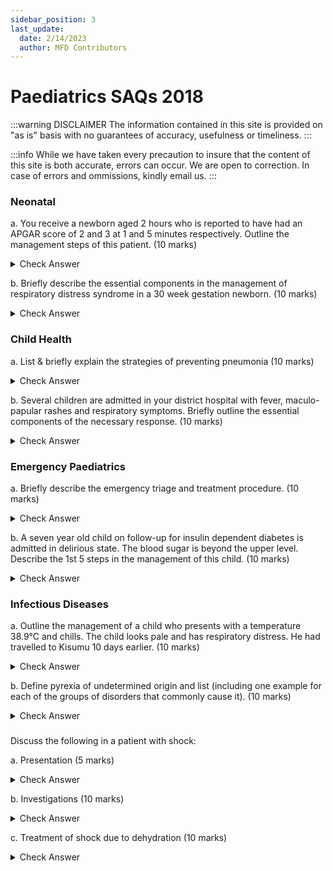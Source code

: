 ```yaml
---
sidebar_position: 3
last_update:
  date: 2/14/2023
  author: MFD Contributors
---
```


# Paediatrics SAQs 2018

:::warning DISCLAIMER
The information contained in this site is provided on "as is" basis with no guarantees of accuracy, usefulness or timeliness.
:::

:::info
While we have taken every precaution to insure that the content of this site is both accurate, errors can occur. We are open to correction. In case of errors and ommissions, kindly email us.
:::

### Neonatal

a. You receive a newborn aged 2 hours who is reported to have had an APGAR score of 2 and 3 at 1 and 5 minutes respectively. Outline the management steps of this patient. (10 marks)

<details>
  <summary>Check Answer</summary>
  APGAR less than 7 requires immediate action.
  <ul>
    <li>Prepare: equipment, room temp, prewarm radiant warmer</li>
    <li>Safety of self & patient</li>
    <li>Stimulate: dry & stimulate the baby with warm towel</li>
    <li>
      Is the baby term? Observe for crying, breathing(not laboured),
      good muscle tone?
    </li>
    <li>
      No to any one, immediate cord cutting, explain to the mother &
      transfer to radiant warmer
    </li>
    <li>
      Check if airway is clear. If secretions are visible, suction to
      clear.
    </li>
    <li>Position: put head to sniffing position</li>
    <li>
      Breathing: Look for chest rise, listen for breath sounds, feel
      for warm air for 5-10 seconds.
    </li>
    <li>
      Is baby breathing? If poor, gasping or no breathing: SHOUT FOR
      HELP! Start ventilation with ROOM AIR ensuring the chest rises
      at 40-60 breaths/min. After 1 min, check heart rate for 5-10
      secs at the umblicus{' '}
    </li>
    <li>
      Is heart rate greater than 60 bpm? If yes, continue ventilation
      for 1 min at 40-60 breaths/min
    </li>
    <li>
      If heart rate is less than 60 bpm, Connect 100% oxygen. Give 1
      EFFECTIVE breath for every 3 chest compressions for 1 min
    </li>
    <li>
      Reassess after ABC after 1 min. (Breathing & Circulation at the
      same time for 5-10secs).{' '}
    </li>
    <li>
      Repeat the cycle till regular breathing (RR greater than 30 bpm)
      + HR greater than 100 bpm where you initiate post-resuscitation
      care:
    </li>
    <ul>
      <li>Give oxygen via NRM & titrate against SpO2 (90-95)%</li>
      <li>IVF/EBM</li>
      <li>Blood sugars 2 after birth</li>
      <li>Keep warm & maintain at 36.5-37.5oC</li>
      <li>Essential newborn care: Vitamin K, TEO, cord care</li>
      <li>Treat infection if indicated</li>
      <li>Family centred care</li>
      <li>Ensure HIV risk is known</li>
    </ul>
  </ul>
</details>

b. Briefly describe the essential components in the management of respiratory distress syndrome in a 30 week gestation newborn. (10 marks)

<details>
  <summary>Check Answer</summary>
  <ul>
    <li>Supportive</li>
    <ul>
      <li>
        Keep warm & maintain neutral thermal environment. Reduces
        oxygen consumption
      </li>
      <li>Airway patency should be ensured for adequate flow</li>
      <li>Breathing: Provide CPAP or use Surfactant</li>
      <li>
        Circulation: Early initiation of feeds & maintence fluids
      </li>
      <li>
        Close monitoring of vitals & blood sugar. Hypotension is
        common in early RDS
      </li>
      <li>Drugs: Antibiotics, Caffeine </li>
    </ul>
    <li>Definitive management</li>
    <ul>
      <li>
        Prophylactic CPAP: 28-30 weeks or 1-1.3kgs. Initiated as soon
        as possible. For the newly born with good cardiac activity and
        breathing spontaneously, not in respiratory distress. Intended
        to avoid ventilation.
      </li>
      <li>
        Rescue CPAP: Above 30 weeks or greater than 1.3kgs. Initiated
        after trial of oxygen therapy. Neonate with increased work of
        breathing and SpO2 less than 90% on nasal prongs at 1L/min
      </li>
    </ul>
  </ul>
  Antenatal Corticosteroids promote fetal lung maturity and should be
  administered 1-7 days before birth or at 24-24 weeks gestation. Use
  of bethamethasone 12mg IM every 24 hrs twice or dexamethasone 6mg IM
  12 hours apart 4 doses. None is superior over the other.
</details>

### Child Health

a. List & briefly explain the strategies of preventing pneumonia (10 marks)

<details>
  <summary>Check Answer</summary>
<p>
Primary Prevention — intervening before health effects occur, through measures such as vaccinations, altering risky behaviours (poor eating habits, tobacco use), and banning substances known to be associated with a disease or health condition.
<ul>
  <li>vaccination, including use of vaccines against infection by Streptococcus pneumoniae and Haemophilus influenzae type b</li>
  <li>exclusive breastfeeding for the first six months of life </li>
  <li>improvement of nutrition and prevention of low birth weight</li>
  <li>control of indoor air pollution and provision of a healthy environment e.g. Cleaning of mould</li>
  <li>Improve ventilation in the house – opening windows and doors</li> 
</ul>
</p>
<p>
Secondary Prevention—screening to identify diseases in the earliest stages, before the onset of signs and symptoms, through measures such as mammography and regular blood pressure testing.
<ul>
  <li>Prevention and management of HIV infection.</li>
  <li>Provision of modified diet such as thickened liquids to people at risk of aspiration</li>
  <li>Tx of non-severe pneumonia - antibiotic tx</li>
</ul>
</p>
<p>
Tertiary Prevention—managing disease post diagnosis to slow or stop disease progression through measures such as chemotherapy, rehabilitation, and screening for complications.
<ul>
  <li>case management of pneumonia in the community, health centres and hospitals</li>
  <li>Tx of severe- O2 therapy; Mechanical ventilation</li>
  <li>Rehabilitation- Coz lungs are damaged teach patients to breath small volumes of air</li>
</ul>
</p>

</details>

b. Several children are admitted in your district hospital with fever, maculo-papular rashes and respiratory symptoms. Briefly outline the essential components of the necessary response. (10 marks)

<details>
  <summary>Check Answer</summary>
  <p>Measles outbreak.</p>
  <p>
    a. Laboratory confirmation of the outbreak. Whenever possible, all
    suspected measles outbreaks should be confirmed by the laboratory
    to be due to measles virus infection. Laboratory confirmation
    involves the presence of measles-specific IgM antibodies
  </p>
  <p>
    b. Ensuring adequate clinical management of cases. Administration
    of vitamin A to children with measles has been shown to decrease
    both the severity of disease and the case-fatality rate, and WHO
    recommends that vitamin A be administered to all children with
    acute measles. One dose (50 000 IU for infants aged less than six
    months, 100 000 IU for infants aged 6–11 months, and 200 000 IU
    for children age more than 12 months) should be administered on
    the day of measles diagnosis, and one dose should be administered
    the following day. Supportive treatment should be provided for all
    cases, including additional fluids (such as oral rehydration
    solution) and antipyretics. Antibiotics should be used for cases
    complicated by otitis media or pneumonia, and nutritional therapy
    is indicated for children with malnutrition. Many children require
    four to eight weeks to fully recover their pre-measles nutritional
    status.
  </p>
  <p>
    c. Intensifying surveillance and notification of suspected cases.
    At the health-facility level, measles surveillance should be
    intensified to actively seek additional cases. In this case, the
    following steps should be taken: 1. Investigate and collect data
    from each suspected case. Data collected should at minimum include
    (name, address, age, sex, date of rash onset, vaccination status,
    date of last vaccination and, if applicable, date of specimen
    collection). 2. Institute weekly reporting, regardless of
    frequency of reporting prior to the outbreak. 3. If possible,
    conduct regular calls or visits to schools, hospital emergency
    rooms and other health facilities, plus selected paediatricians
    for case finding, especially in urban areas. Health authorities
    and health facilities at all levels and in nearby jurisdictions
    should be notified of the outbreak and updated as frequently as
    possible. This will allow them to be on the look-out for increases
    in the number of suspected measles cases and to begin appropriate
    preventive actions in their areas
  </p>
  <p>
    d. Assessing the risk of a large outbreak with high morbidity and
    mortality. Evaluate the susceptibility of the population and
    potential for spread both in the affected and neighbouring areas.
  </p>
  <p>
    e. Investigating a confirmed measles outbreak. 1. Collection of
    data. Data collection should be limited to obtaining basic
    information from each case (name, address, age, sex, immunization
    status, date of last vaccination, symptoms, date of rash onset,
    date of specimen collection, outcome), which should then be added
    to the line-listing. Any additional information on the population
    where the outbreak occurs that may shed light on the presence of
    risk factors for measles infection should, if possible, be
    obtained (e.g. available information on the HIV prevalence or
    nutritional status of the population). The data should be analysed
    rapidly to determine the extent and severity of the outbreak,
    vaccine effectiveness, potential risk factors for measles
    infection, and possible causes of the outbreak (e.g. vaccine
    failure or failure to vaccinate). 2. Describe the outbreak. 3.
    Analyse data using parameters such as attack rate, case fatality
    ratio. 4. Interpret Data
  </p>
  <p>
    f. Implementing control and preventive measures (including
    vaccination activities). 1. Managing cases and contacts to limit
    spread. Limiting contact to only immediate family members who have
    been vaccinated or have prior history of measles. In particular,
    avoid contact with infants or young unimmunized children in the
    household. 2. Conducting appropriate vaccination activities
  </p>
  <p>
    g. Ensuring effective community involvement and public awareness.
  </p>
  <p></p>
</details>

### Emergency Paediatrics

a. Briefly describe the emergency triage and treatment procedure. (10 marks)

<details>
  <summary>Check Answer</summary>

</details>

b. A seven year old child on follow-up for insulin dependent diabetes is admitted in delirious state. The blood sugar is beyond the upper level. Describe the 1st 5 steps in the management of this child. (10 marks)

<details>
  <summary>Check Answer</summary>

</details>

### Infectious Diseases

a. Outline the management of a child who presents with a temperature 38.9°C and chills. The child looks pale and has respiratory distress. He had travelled to Kisumu 10 days earlier. (10 marks)

<details>
  <summary>Check Answer</summary>

</details>

b. Define pyrexia of undetermined origin and list (including one example for each of the groups of disorders that commonly cause it). (10 marks)

<details>
  <summary>Check Answer</summary>

</details>

###

Discuss the following in a patient with shock:

a. Presentation (5 marks)

<details>
  <summary>Check Answer</summary>
  Hypovolemic shock refers to severely impaired circulation whereby all
  of the 4 below are present:
  <ul>
    <li>AVPU less than A</li>
    <li>Absent or weak pulse</li>
    <li>Prolonged capillary refilling more than 3 seconds</li>
    <li>Cold periphery with temperature gradient</li>
  </ul>
  plus
  <ul>
    <li>Sunken eyes</li>
    <li>Slow skin pinch more than 2 seconds</li>
  </ul>
</details>

b. Investigations (10 marks)

<details>
  <summary>Check Answer</summary>
  <ul>
    <li>
      CBC: decreased Hb in severe anemia, leukopenia or leukocytosis
      in sepsis
    </li>
    <li>Reticulocyte count</li>
    <li>PBF</li>
    <li>UECs: Increased BUN/Cr ratio, hypo/hypernatremia, AKI</li>
    <li>
      Septic workup: urinalysis, blood & urine cultures, CSF analysis
    </li>
    <li>Procalcitonin, ESR, CRP</li>
    <li>Lactate</li>
    <li>RBS: hypoglycemia</li>
    <li>LFTs</li>
    <li>
      Coagulation profile: DIC, acute traumatic coagulopathy, acute
      liver failure
    </li>
    <li>CXR: pneumonia suggests sepsis, pneumothorax</li>
  </ul>
</details>

c. Treatment of shock due to dehydration (10 marks)

<details>
  <summary>Check Answer</summary>
<p>Assess for signs of hypovolemic shock from diarrhea by checking for:
  <ul>
    <li>Weak/absent pulse</li>
    <li>AVPU less than A</li>
    <li>Cold hands + temp gradient</li>
    <li>Capillary refill more than 3s</li>
    <li>Plus sunken eyes and slow skin pinch</li>
  </ul>
If all are presents, give IV or IO Ringer's lactate 20mls/kg over 15 mins. A second bolus may be given if still in shock before proceeding to <strong>step 2 of plan C</strong>. Also treat for hypoglycemia if present with 5mls/kg of 10% dextrose. If patient's Hb is below 5g/dL or severe pallor is present, transfuse urgently with pRBCs 10mls/kg but do not give a bolus. 
</p>
<p>If patient is not in hypovolemic shock but has severe dehydration characterized by:
  <ul>
    <li>Inability to drink or AVPU less than A, and any of the following:</li>
    <ul>
        <li>Sunken eyes</li>
        <li>Return of skin pinch more than or equal to 2 secs</li>
    </ul>
  </ul>
Start <strong>step 1 of plan C</strong> where 30mls/kg of Ringer's Lactate is administered over 30mins if age is more than or equal to 12 months or over 60 mins if less than 12 months. In <strong>step 1 of plan C</strong> 70 mls/kg of Ringer's Lactate is administered over 2.5 hours if age is more than or equal to 12 months or over 5 hours if less than 12 months.<strong><em>Give ORS at 5mls/kg/h via NGT.</em></strong>
<ul>
    <li>If not able to start IV, give NGT ORS 120 mls/kg over 6hours</li>
</ul>
</p>

<p>
  Re-assess at least hourly and after 3-6 hours, reclassify as severe,
  some or no dehydration and treat accordingly.
</p>

<p>
  If some dehydration, the patient presents with:
  <ul>
    <li>
      Ability to drink adequately but with 2 or more of the following:
    </li>
    <ul>
      <li>Sunken eyes</li>
      <li>Skin return between 1 - 2 secs</li>
      <li>Restlessness/irritability</li>
    </ul>
  </ul>
  and <strong>plan B</strong> is started, where ORS is initiated by
  mouth at 75mls/kg over 4 hrs. Breastfeeding is continued as
  tolerated. Reassessment is done after 4 hours, then reclassified and
  treated accordingly. If the child is more than 6 months, encourage
  feeding.
</p>

<p>
  If no dehydration, the patient reports diarrhea but not enough signs
  to classify as some dehydration. In this case,{' '}
  <strong>plan A</strong> is started. 10mls/kg ORS for every loose
  stool or vomiting episode. Breastfeeding is continued. Encourage
  feeding if greater than 6 months.
</p>

<p>Additional therapies:
<ul>
    <li>Oral zinc sulphate for 10-14days at 10mg/day for age less than or equal to 6 months or 20mg/day for age greater than 6 months.</li>
    <li>If dysentery, cholera, malnutrition, amebiasis or giardiasis is suspected, start antibiotic treatment.Amebiasis or giardiasis(Metronidazole 7.5mg/kg 8hrly for 7-10days). Bacterial dysentery(Ciprofloxacin at 15mg/kg 12hrly for at least 3 days)</li>
</ul>
</p>
</details>
